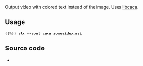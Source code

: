 {{Image requested}}
{{Module|name=caca|type=Video output|first_version=0.7.0|description=Colored ASCII Art video output}}

Output video with colored text instead of the image. Uses [http://libcaca.zoy.org/ libcaca].

{{clear}}
== Usage ==
 {{%}} '''vlc --vout caca somevideo.avi'''

== Source code ==
* {{VLCSourceFile|modules/video_output/caca.c}}

{{Documentation footer}}